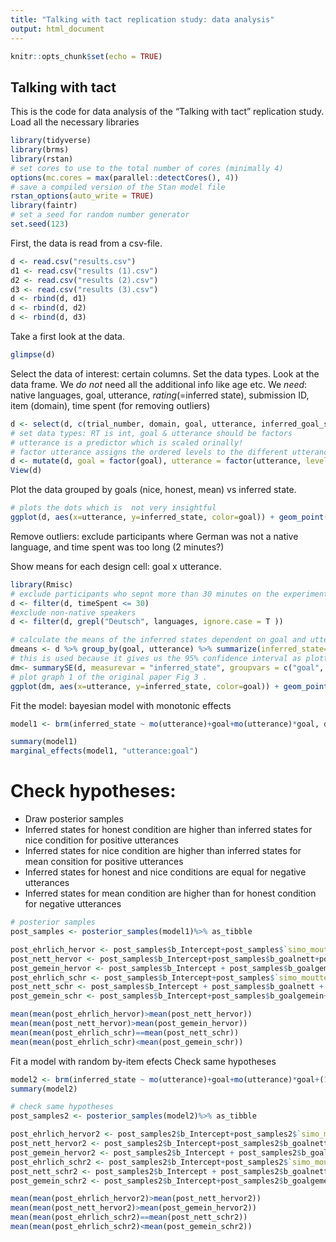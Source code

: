 ```yaml
---
title: "Talking with tact replication study: data analysis"
output: html_document
---
```


```r
knitr::opts_chunk$set(echo = TRUE)
```

## Talking with tact
This is the code for data analysis of the "Talking with tact" replication study. 
Load all the necessary libraries
```r
library(tidyverse)
library(brms)
library(rstan)
# set cores to use to the total number of cores (minimally 4)
options(mc.cores = max(parallel::detectCores(), 4))
# save a compiled version of the Stan model file
rstan_options(auto_write = TRUE)
library(faintr)
# set a seed for random number generator
set.seed(123)
```

First, the data is read from a csv-file.
```r
d <- read.csv("results.csv")
d1 <- read.csv("results (1).csv")
d2 <- read.csv("results (2).csv")
d3 <- read.csv("results (3).csv")
d <- rbind(d, d1)
d <- rbind(d, d2)
d <- rbind(d, d3)

```

Take a first look at the data. 

```r
glimpse(d)
```

Select the data of interest: certain columns. Set the data types. Look at the data frame. 
We *do not* need all the additional info like age etc. 
We *need*: native languages, goal, utterance, *rating*(=inferred state), submission ID, item (domain), time spent (for removing outliers)  

``` r
d <- select(d, c(trial_number, domain, goal, utterance, inferred_goal_state, languages, timeSpent))
# set data types: RT is int, goal & utterance should be factors
# utterance is a predictor which is scaled orinally! 
# factor utterance assigns the ordered levels to the different utterances 
d <- mutate(d, goal = factor(goal), utterance = factor(utterance, levels=c("furchtbar", "schlecht", "okay", "gut", "hervorragend"), ordered=T), inferred_state = inferred_goal_state)
View(d)
```
Plot the data grouped by goals (nice, honest, mean) vs inferred state.
```r
# plots the dots which is  not very insightful
ggplot(d, aes(x=utterance, y=inferred_state, color=goal)) + geom_point()
```
Remove outliers: exclude participants where German was not a native language, and time spent was too long (2 minutes?)

Show means for each design cell: goal x utterance. 
```r
library(Rmisc)
# exclude participants who sepnt more than 30 minutes on the experiment 
d <- filter(d, timeSpent <= 30)
#exclude non-native speakers
d <- filter(d, grepl("Deutsch", languages, ignore.case = T ))

# calculate the means of the inferred states dependent on goal and utterance 
dmeans <- d %>% group_by(goal, utterance) %>% summarize(inferred_state=mean(inferred_state)) 
# this is used because it gives us the 95% confidence interval as plotted in the original paper 
dm<- summarySE(d, measurevar = "inferred_state", groupvars = c("goal", "utterance"))
# plot graph 1 of the original paper Fig 3 .  
ggplot(dm, aes(x=utterance, y=inferred_state, color=goal)) + geom_point()+geom_line(aes(group=goal), size=0.5)+geom_errorbar(aes(ymin=inferred_state-ci, ymax=inferred_state+ci))

```
Fit the model: bayesian model with monotonic effects
```r
model1 <- brm(inferred_state ~ mo(utterance)+goal+mo(utterance)*goal, d)

summary(model1)
marginal_effects(model1, "utterance:goal")

```
# Check hypotheses:
- Draw posterior samples
- Inferred states for honest condition are higher than inferred states for nice condition for positive utterances
- Inferred states for nice condition are higher than inferred states for mean consition for positive utterances
- Inferred states for honest and nice conditions are equal for negative utterances
- Inferred states for mean condition are higher than for honest condition for negative utterances 
``` r
# posterior samples
post_samples <- posterior_samples(model1)%>% as_tibble

post_ehrlich_hervor <- post_samples$b_Intercept+post_samples$`simo_moutterance1[4]`
post_nett_hervor <- post_samples$b_Intercept+post_samples$b_goalnett+post_samples$`simo_moutterance:goalnett1[4]`
post_gemein_hervor <- post_samples$b_Intercept + post_samples$b_goalgemein + post_samples$`simo_moutterance:goalgemein1[4]`
post_ehrlich_schr <- post_samples$b_Intercept+post_samples$`simo_moutterance1[1]`
post_nett_schr <- post_samples$b_Intercept + post_samples$b_goalnett + post_samples$`simo_moutterance1[1]`
post_gemein_schr <- post_samples$b_Intercept+post_samples$b_goalgemein+post_samples$`simo_moutterance:goalgemein1[1]`

mean(mean(post_ehrlich_hervor)>mean(post_nett_hervor))
mean(mean(post_nett_hervor)>mean(post_gemein_hervor))
mean(mean(post_ehrlich_schr)==mean(post_nett_schr))
mean(mean(post_ehrlich_schr)<mean(post_gemein_schr))
```
Fit a model with random by-item efects
Check same hypotheses 
```r
model2 <- brm(inferred_state ~ mo(utterance)+goal+mo(utterance)*goal+(1|domain), d)
summary(model2)

# check same hypotheses
post_samples2 <- posterior_samples(model2)%>% as_tibble

post_ehrlich_hervor2 <- post_samples2$b_Intercept+post_samples2$`simo_moutterance1[4]`
post_nett_hervor2 <- post_samples2$b_Intercept+post_samples2$b_goalnett+post_samples2$`simo_moutterance:goalnett1[4]`
post_gemein_hervor2 <- post_samples2$b_Intercept + post_samples2$b_goalgemein + post_samples2$`simo_moutterance:goalgemein1[4]`
post_ehrlich_schr2 <- post_samples2$b_Intercept+post_samples2$`simo_moutterance1[1]`
post_nett_schr2 <- post_samples2$b_Intercept + post_samples2$b_goalnett + post_samples2$`simo_moutterance1[1]`
post_gemein_schr2 <- post_samples2$b_Intercept+post_samples2$b_goalgemein+post_samples2$`simo_moutterance:goalgemein1[1]`

mean(mean(post_ehrlich_hervor2)>mean(post_nett_hervor2))
mean(mean(post_nett_hervor2)>mean(post_gemein_hervor2))
mean(mean(post_ehrlich_schr2)==mean(post_nett_schr2))
mean(mean(post_ehrlich_schr2)<mean(post_gemein_schr2))
```

